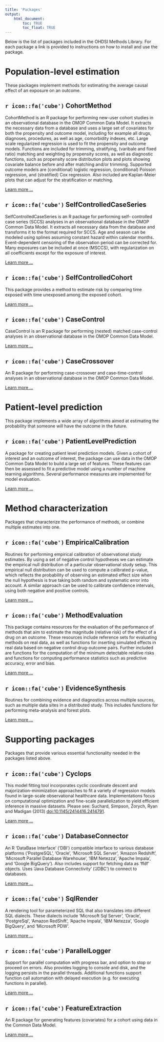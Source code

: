 ```yaml
---
title: 'Packages'
output: 
    html_document:
        toc: TRUE
        toc_float: TRUE
---
```


Below is the list of packages included in the OHDSI Methods Library. For each package a link is provided to instructions on how to install and use the package.

# Population-level estimation

These packages implement methods for estimating the average causal effect of an exposure on an outcome.

## `r icon::fa('cube')` CohortMethod 

CohortMethod is an R package for performing new-user cohort studies
    in an observational database in the OMOP Common Data Model. It extracts the
    necessary data from a database and uses a large set of covariates for both the 
    propensity and outcome model, including for example all drugs, diagnoses, procedures, 
    as well as age, comorbidity indexes, etc. Large scale regularized regression is used to 
    fit the propensity and outcome models. Functions are included for trimming, stratifying, 
    (varibale and fixed ratio) matching and weighting by propensity scores, as well as 
    diagnostic functions, such as propensity score distribution plots and plots showing 
    covariate balance before and after matching and/or trimming. Supported outcome models 
    are (conditional) logistic regression, (conditional) Poisson regression, and 
    (stratified) Cox regression. Also included are Kaplan-Meier plots that can adjust for 
    the stratification or matching.

[Learn more ...](https://ohdsi.github.io/CohortMethod)

## `r icon::fa('cube')` SelfControlledCaseSeries 

SelfControlledCaseSeries is an R package for performing self-
    controlled case series (SCCS) analyses in an observational database in the OMOP
    Common Data Model. It extracts all necessary data from the database and 
    transforms it to the format required for SCCS. Age and season can be modeled
    using splines assuming constant hazard within calendar months. Event-dependent 
    censoring of the observation period can be corrected for. Many exposures can be
    included at once (MSCCS), with regularization on all coefficients except for the
    exposure of interest.

[Learn more ...](https://ohdsi.github.io/SelfControlledCaseSeries)

## `r icon::fa('cube')` SelfControlledCohort 

This package provides a method to estimate risk by comparing time
    exposed with time unexposed among the exposed cohort.

[Learn more ...](https://ohdsi.github.io/SelfControlledCohort)

## `r icon::fa('cube')` CaseControl 

CaseControl is an R package for performing (nested) matched case-control analyses in an observational database in the OMOP Common Data Model.

[Learn more ...](https://ohdsi.github.io/CaseControl)

## `r icon::fa('cube')` CaseCrossover 

An R package for performing case-crossover and case-time-control analyses in an observational database in the OMOP Common Data Model.

[Learn more ...](https://ohdsi.github.io/CaseCrossover)

# Patient-level prediction

This package implements a wide array of algorithms aimed at estimating the probability that someone will have the outcome in the future.

## `r icon::fa('cube')` PatientLevelPrediction 

A package for creating patient level prediction models. Given a
    cohort of interest and an outcome of interest, the package can use data in the
    OMOP Common Data Model to build a large set of features. These features can then
    be assessed to fit a predictive model using a number of machine learning algorithms.
    Several performance measures are implemented for model evaluation.

[Learn more ...](https://github.com/OHDSI/PatientLevelPrediction)

# Method characterization

Packages that characterize the performance of methods, or combine multiple estimates into one.

## `r icon::fa('cube')` EmpiricalCalibration 

Routines for performing empirical calibration of observational
    study estimates. By using a set of negative control hypotheses we can
    estimate the empirical null distribution of a particular observational
    study setup. This empirical null distribution can be used to compute a
    calibrated p-value, which reflects the probability of observing an
    estimated effect size when the null hypothesis is true taking both random
    and systematic error into account. A similar approach can be used to
	calibrate confidence intervals, using both negative and positive controls.

[Learn more ...](https://ohdsi.github.io/EmpiricalCalibration)

## `r icon::fa('cube')` MethodEvaluation 

This package contains resources for the evaluation of the
    performance of methods that aim to estimate the magnitude (relative risk) of
    the effect of a drug on an outcome. These resources include reference sets for
    evaluating methods on real data, as well as functions for inserting simulated
    effects in real data based on negative control drug-outcome pairs. Further
    included are functions for the computation of the minimum detectable relative
    risks and functions for computing performance statistics such as predictive
    accuracy, error and bias.

[Learn more ...](https://ohdsi.github.io/MethodEvaluation)

## `r icon::fa('cube')` EvidenceSynthesis 

Routines for combining evidence and diagnostics across multiple 
   sources, such as multiple data sites in a distributed study. This includes functions
   for performing meta-analysis and forest plots.

[Learn more ...](https://github.com/OHDSI/EvidenceSynthesis)

# Supporting packages

Packages that provide various essential functionality needed in the packages listed above.

## `r icon::fa('cube')` Cyclops 

This model fitting tool incorporates cyclic coordinate descent and
    majorization-minimization approaches to fit a variety of regression models
    found in large-scale observational healthcare data.  Implementations focus
    on computational optimization and fine-scale parallelization to yield
    efficient inference in massive datasets.  Please see:
    Suchard, Simpson, Zorych, Ryan and Madigan (2013) <doi:10.1145/2414416.2414791>.

[Learn more ...](https://ohdsi.github.io/Cyclops)

## `r icon::fa('cube')` DatabaseConnector 

An R 'DataBase Interface' ('DBI') compatible interface to various database platforms ('PostgreSQL', 'Oracle', 'Microsoft SQL Server', 
    'Amazon Redshift', 'Microsoft Parallel Database Warehouse', 'IBM Netezza', 'Apache Impala', and 'Google BigQuery'). Also includes support for
    fetching data as 'ffdf' objects. Uses 'Java Database Connectivity' ('JDBC') to connect to databases.

[Learn more ...](https://ohdsi.github.io/DatabaseConnector)

## `r icon::fa('cube')` SqlRender 

A rendering tool for parameterized SQL that also translates into
    different SQL dialects.  These dialects include 'Microsoft Sql Server', 'Oracle', 
    'PostgreSql', 'Amazon RedShift', 'Apache Impala', 'IBM Netezza', 'Google BigQuery', and 'Microsoft PDW'.

[Learn more ...](https://ohdsi.github.io/SqlRender)

## `r icon::fa('cube')` ParallelLogger 

Support for parallel computation with progress bar, and option to stop or proceed on errors. Also provides logging to console and disk, 
    and the logging persists in the parallel threads. Additional functions support function call automation with delayed execution (e.g. for executing functions in
    parallel).

[Learn more ...](https://ohdsi.github.io/ParallelLogger)

## `r icon::fa('cube')` FeatureExtraction 

An R package for generating features (covariates) for a cohort using data in the Common Data Model.

[Learn more ...](https://ohdsi.github.io/FeatureExtraction)

